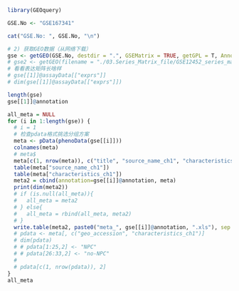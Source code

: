 <!--
  * Author: Chen Jun  
  * Author Email: 1170101471@qq.com  
  * Created Date: 2021-07-31, 11:19:02  
  * Modified By: Chen Jun
  * Last Modified: 2021-08-02, 09:57:48
-->

```r
library(GEOquery)

GSE.No <- "GSE167341"

cat("GSE.No: ", GSE.No, "\n")

# 2) 获取GEO数据（从网络下载）
gse <- getGEO(GSE.No, destdir = ".", GSEMatrix = TRUE, getGPL = T, AnnotGPL = T)
# gse2 <- getGEO(filename = "./03.Series_Matrix_file/GSE12452_series_matrix.txt.gz", GSEMatrix = TRUE, getGPL = T, AnnotGPL = T)
# 看看表达矩阵长啥样
# gse[[1]]@assayData[["exprs"]]
# dim(gse[[1]]@assayData[["exprs"]])
```

```r
length(gse)
gse[[1]]@annotation
```

```r
all_meta = NULL
for (i in 1:length(gse)) {
  # i = 1
  # 检查pdata格式挑选分组方案
  meta <- pData(phenoData(gse[[i]]))
  colnames(meta)
  # meta$
  meta[c(1, nrow(meta)), c("title", "source_name_ch1", "characteristics_ch1")]
  table(meta["source_name_ch1"])
  table(meta["characteristics_ch1"])
  meta2 = cbind(annotation=gse[[i]]@annotation, meta)
  print(dim(meta2))
  # if (is.null(all_meta)){
  #   all_meta = meta2
  # } else{
  #   all_meta = rbind(all_meta, meta2)
  # }
  write.table(meta2, paste0("meta_", gse[[i]]@annotation, ".xls"), sep = "\t", quote = F, row.names = F)
  # pdata <- meta[, c("geo_accession", "characteristics_ch1")]
  # dim(pdata)
  # # pdata[1:25,2] <- "NPC"
  # # pdata[26:33,2] <- "no-NPC"
  # 
  # pdata[c(1, nrow(pdata)), 2]
}
all_meta
```

